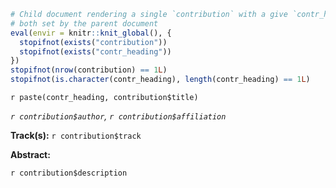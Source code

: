 ```r
# Child document rendering a single `contribution` with a give `contr_heading`,
# both set by the parent document
eval(envir = knitr::knit_global(), {
  stopifnot(exists("contribution"))
  stopifnot(exists("contr_heading"))
})
stopifnot(nrow(contribution) == 1L)
stopifnot(is.character(contr_heading), length(contr_heading) == 1L)
```

`r paste(contr_heading, contribution$title)`

*`r contribution$author`, `r contribution$affiliation`*

**Track(s):** `r contribution$track`

**Abstract:**

`r contribution$description`
